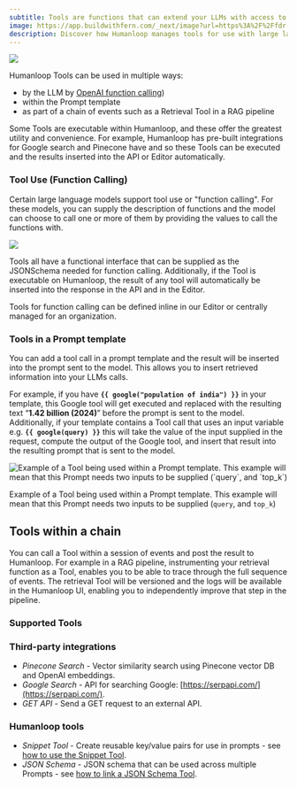 ```yaml
---
subtitle: Tools are functions that can extend your LLMs with access to external data sources and enabling them to take actions.
image: https://app.buildwithfern.com/_next/image?url=https%3A%2F%2Ffdr-prod-docs-files-public.s3.amazonaws.com%2Fhttps%3A%2F%2Fhumanloop.docs.buildwithfern.com%2F2024-05-30T22%3A44%3A51.828Z%2Fassets%2Fimages%2Fd77fb52-Tools.png&w=1920&q=75
description: Discover how Humanloop manages tools for use with large language models (LLMs) with version control and rigorous evaluation for better performance.
---
```


<img src="../../assets/images/d77fb52-Tools.png" />

Humanloop Tools can be used in multiple ways:

- by the LLM by [OpenAI function calling](https://platform.openai.com/docs/guides/function-calling))
- within the Prompt template
- as part of a chain of events such as a Retrieval Tool in a RAG pipeline

Some Tools are executable within Humanloop, and these offer the greatest utility and convenience. For example, Humanloop has pre-built integrations for Google search and Pinecone have and so these Tools can be executed and the results inserted into the API or Editor automatically.

### Tool Use (Function Calling)

Certain large language models support tool use or "function calling". For these models, you can supply the description of functions and the model can choose to call one or more of them by providing the values to call the functions with.

<img src="../../assets/images/b8e1ce6-toolsimage.png" />

<br />

Tools all have a functional interface that can be supplied as the JSONSchema needed for function calling. Additionally, if the Tool is executable on Humanloop, the result of any tool will automatically be inserted into the response in the API and in the Editor.

Tools for function calling can be defined inline in our Editor or centrally managed for an organization.

### Tools in a Prompt template

You can add a tool call in a prompt template and the result will be inserted into the prompt sent to the model. This allows you to insert retrieved information into your LLMs calls.

For example, if you have **`{{ google("population of india") }}`** in your template, this Google tool will get executed and replaced with the resulting text “**1.42 billion (2024)**” before the prompt is sent to the model. Additionally, if your template contains a Tool call that uses an input variable e.g. **`{{ google(query) }}`** this will take the value of the input supplied in the request, compute the output of the Google tool, and insert that result into the resulting prompt that is sent to the model.

<img
  src="../../assets/images/4974396-image.png"
  alt="Example of a Tool being used within a Prompt template. This example will mean that this Prompt needs two inputs to be supplied (`query`, and `top_k`)"
/>

Example of a Tool being used within a Prompt template. This example will mean that this Prompt needs two inputs to be supplied (`query`, and `top_k`)

## Tools within a chain

You can call a Tool within a session of events and post the result to Humanloop. For example in a RAG pipeline, instrumenting your retrieval function as a Tool, enables you to be able to trace through the full sequence of events. The retrieval Tool will be versioned and the logs will be available in the Humanloop UI, enabling you to independently improve that step in the pipeline.

### Supported Tools

### Third-party integrations

- *Pinecone Search* - Vector similarity search using Pinecone vector DB and OpenAI embeddings.
- *Google Search* - API for searching Google: [https://serpapi.com/](https://serpapi.com/).
- *GET API* - Send a GET request to an external API.

### Humanloop tools

- *Snippet Tool* - Create reusable key/value pairs for use in prompts - see [how to use the Snippet Tool](/docs/development/guides/reusable-snippets).
- *JSON Schema* - JSON schema that can be used across multiple Prompts - see [how to link a JSON Schema Tool](/docs/development/guides/link-json-schema-tool).

